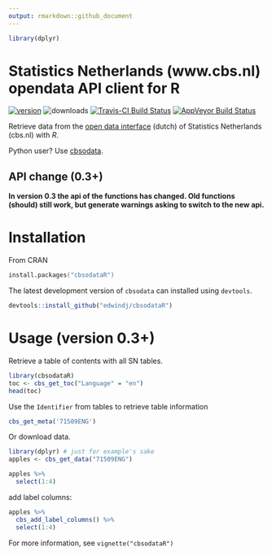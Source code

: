 ```yaml
---
output: rmarkdown::github_document
---
```


```r
library(dplyr)
```


# Statistics Netherlands (www.cbs.nl) opendata API client for R

[![version](http://www.r-pkg.org/badges/version/cbsodataR)](https://CRAN.R-project.org/package=cbsodataR)
![downloads](http://cranlogs.r-pkg.org/badges/cbsodataR)
[![Travis-CI Build Status](https://travis-ci.org/edwindj/cbsodataR.png?branch=master)](https://travis-ci.org/edwindj/cbsodataR)
[![AppVeyor Build Status](https://ci.appveyor.com/api/projects/status/github/edwindj/cbsodatar?branch=master)](https://ci.appveyor.com/project/edwindj/cbsodatar)


Retrieve data from the [open data interface](http://www.cbs.nl/nl-NL/menu/cijfers/statline/open-data/default.htm) (dutch) of Statistics Netherlands (cbs.nl) with *R*. 

Python user?  Use [cbsodata](https://github.com/J535D165/cbsodata).

## API change (0.3+)

**In version 0.3  the api of the functions has changed. Old functions (should) still work, but generate warnings asking to switch to the new api.**

# Installation

From CRAN
```S
install.packages("cbsodataR")
``` 

The latest development version of `cbsodata` can installed using `devtools`.

```R
devtools::install_github("edwindj/cbsodataR")
```

# Usage (version 0.3+)

Retrieve a table of contents with all SN tables.

```r
library(cbsodataR)
toc <- cbs_get_toc("Language" = "en")
head(toc)
```

Use the `Identifier` from tables to retrieve table information

```r
cbs_get_meta('71509ENG')
```
Or download data.

```r
library(dplyr) # just for example's sake
apples <- cbs_get_data("71509ENG") 

apples %>% 
  select(1:4)
```

add label columns:

```r
apples %>% 
  cbs_add_label_columns() %>% 
  select(1:4)
```

For more information, see `vignette("cbsodataR")`